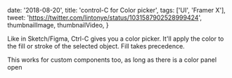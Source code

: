 

  date: '2018-08-20',
  title: 'control-C for Color picker',
  tags: ['UI', 'Framer X'],
  tweet: 'https://twitter.com/lintonye/status/1031587902528999424',
  thumbnailImage,
  thumbnailVideo,
}


Like in Sketch/Figma, Ctrl-C gives you a color picker. It'll apply the color to the fill or stroke of the selected object. Fill takes precedence.

This works for custom components too, as long as there is a color panel open
